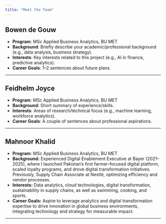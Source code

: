 ```yaml
---
title: "Meet the Team"
---
```


## Bowen de Gouw
- **Program**: MSc Applied Business Analytics, BU MET  
- **Background**: Briefly describe your academic/professional background (e.g., data analysis, business strategy).  
- **Interests**: Key interests related to this project (e.g., AI in finance, predictive analytics).  
- **Career Goals**: 1–2 sentences about future plans.  

---

## Feidhelm Joyce
- **Program**: MSc Applied Business Analytics, BU MET  
- **Background**: Short summary of experience/skills.  
- **Interests**: Areas of research/technical focus (e.g., machine learning, workforce analytics).  
- **Career Goals**: A couple of sentences about professional aspirations.  

---

## Mahnoor Khalid
- **Program**: MSc Applied Business Analytics, BU MET  
- **Background:** Experienced Digital Enablement Executive at Bayer (2021–2025), where I launched Pakistan’s first farmer-focused digital platform, scaled loyalty programs, and drove digital transformation initiatives. Previously, Supply Chain Associate at Nestlé, optimizing efficiency and vendor processes.  
- **Interests:** Data analytics, cloud technologies, digital transformation, sustainability in supply chains, as well as swimming, cooking, and sports.  
- **Career Goals:** Aspire to leverage analytics and digital transformation expertise to drive innovation in global business environments, integrating technology and strategy for measurable impact.  

---


